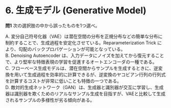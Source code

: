 # 6. 生成モデル (Generative Model)

**問1**
次の選択肢の中から誤ったものを1つ選べ。

A. 変分自己符号化器（VAE）は潜在空間の分布を正規分布などの簡単な分布に制約することで、生成過程を安定化させている。Reparameterization Trick により、勾配のバックプロパゲーションが可能となっている。  
B. Denoising Autoencoder は、入力データにノイズを加えてから復元することで、より堅牢な特徴表現の学習を促進するオートエンコーダの一種である。  
C. フローベース生成モデルは、潜在空間からサンプルを生成するときに、逆変換を用いて生成過程を効率的に計算できるが、逆変換のヤコビアン行列の行列式を計算するコストが非常に低いことも特徴の一つである。  
D. 敵対的生成ネットワーク（GAN）は、生成器と識別器が交互に学習し、生成器は識別器を欺くためのリアルなサンプル生成を目指すが、VAEと比較して生成されるサンプルの多様性が劣る傾向がある。